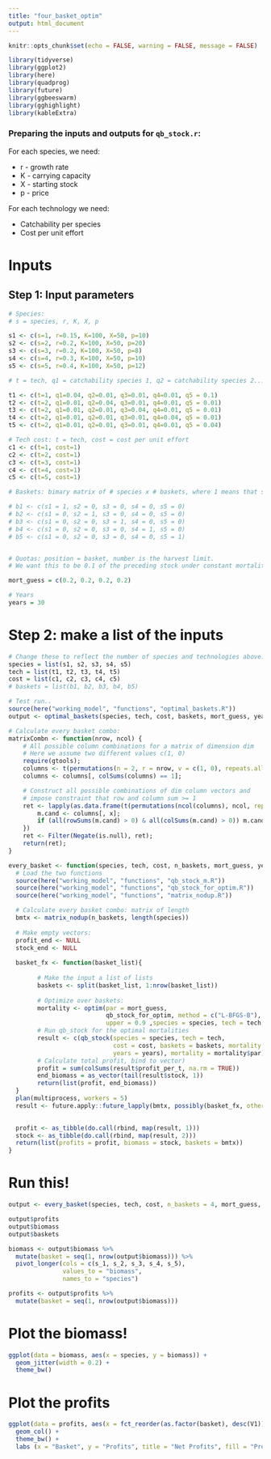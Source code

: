 ```yaml
---
title: "four_basket_optim"
output: html_document
---
```


```r
knitr::opts_chunk$set(echo = FALSE, warning = FALSE, message = FALSE)

library(tidyverse)
library(ggplot2)
library(here)
library(quadprog)
library(future)
library(ggbeeswarm)
library(gghighlight)
library(kableExtra)
```

### Preparing the inputs and outputs for `qb_stock.r`:

For each species, we need:

* r - growth rate
* K - carrying capacity
* X - starting stock
* p - price

For each technology we need:

* Catchability per species
* Cost per unit effort

# Inputs

## Step 1: Input parameters
```r
# Species:
# s = species, r, K, X, p

s1 <- c(s=1, r=0.15, K=100, X=50, p=10) 
s2 <- c(s=2, r=0.2, K=100, X=50, p=20)
s3 <- c(s=3, r=0.2, K=100, X=50, p=8)
s4 <- c(s=4, r=0.3, K=100, X=50, p=10)
s5 <- c(s=5, r=0.4, K=100, X=50, p=12)

# t = tech, q1 = catchability species 1, q2 = catchability species 2...

t1 <- c(t=1, q1=0.04, q2=0.01, q3=0.01, q4=0.01, q5 = 0.1)
t2 <- c(t=2, q1=0.01, q2=0.04, q3=0.01, q4=0.01, q5 = 0.01)
t3 <- c(t=2, q1=0.01, q2=0.01, q3=0.04, q4=0.01, q5 = 0.01)
t4 <- c(t=2, q1=0.01, q2=0.01, q3=0.01, q4=0.04, q5 = 0.01)
t5 <- c(t=2, q1=0.01, q2=0.01, q3=0.01, q4=0.01, q5 = 0.04)

# Tech cost: t = tech, cost = cost per unit effort
c1 <- c(t=1, cost=1)
c2 <- c(t=2, cost=1)
c3 <- c(t=3, cost=1)
c4 <- c(t=4, cost=1)
c5 <- c(t=5, cost=1)

# Baskets: bimary matrix of # species x # baskets, where 1 means that species is in that basket

# b1 <- c(s1 = 1, s2 = 0, s3 = 0, s4 = 0, s5 = 0)
# b2 <- c(s1 = 0, s2 = 1, s3 = 0, s4 = 0, s5 = 0)
# b3 <- c(s1 = 0, s2 = 0, s3 = 1, s4 = 0, s5 = 0)
# b4 <- c(s1 = 0, s2 = 0, s3 = 0, s4 = 1, s5 = 0)
# b5 <- c(s1 = 0, s2 = 0, s3 = 0, s4 = 0, s5 = 1)


# Quotas: position = basket, number is the harvest limit.
# We want this to be 0.1 of the preceding stock under constant mortality, so this will have to change to just input constant m.

mort_guess = c(0.2, 0.2, 0.2, 0.2)

# Years
years = 30
```

# Step 2: make a list of the inputs
```r
# Change these to reflect the number of species and technologies above:
species = list(s1, s2, s3, s4, s5)
tech = list(t1, t2, t3, t4, t5)
cost = list(c1, c2, c3, c4, c5)
# baskets = list(b1, b2, b3, b4, b5)
```




```r
# Test run..
source(here("working_model", "functions", "optimal_baskets.R"))
output <- optimal_baskets(species, tech, cost, baskets, mort_guess, years)

# Calculate every basket combo:
matrixCombn <- function(nrow, ncol) {
    # All possible column combinations for a matrix of dimension dim
    # Here we assume two different values c(1, 0)
    require(gtools);
    columns <- t(permutations(n = 2, r = nrow, v = c(1, 0), repeats.allowed = TRUE));
    columns <- columns[, colSums(columns) == 1];

    # Construct all possible combinations of dim column vectors and
    # impose constraint that row and column sum >= 1
    ret <- lapply(as.data.frame(t(permutations(ncol(columns), ncol, repeats.allowed = TRUE))), function(x) {
        m.cand <- columns[, x];
        if (all(rowSums(m.cand) > 0) & all(colSums(m.cand) > 0)) m.cand else NULL;
    })
    ret <- Filter(Negate(is.null), ret);
    return(ret);
}


```

```r
every_basket <- function(species, tech, cost, n_baskets, mort_guess, years){
  # Load the two functions
  source(here("working_model", "functions", "qb_stock_m.R"))
  source(here("working_model", "functions", "qb_stock_for_optim.R"))
  source(here("working_model", "functions", "matrix_nodup.R"))

  # Calculate every basket combo: matrix of length 
  bmtx <- matrix_nodup(n_baskets, length(species))
  
  # Make empty vectors:
  profit_end <- NULL
  stock_end <- NULL
  
  basket_fx <- function(basket_list){
    
        # Make the input a list of lists
        baskets <- split(basket_list, 1:nrow(basket_list))
        
        # Optimize over baskets:
        mortality <- optim(par = mort_guess, 
                           qb_stock_for_optim, method = c("L-BFGS-B"), lower = 0.1, 
                           upper = 0.9 ,species = species, tech = tech, cost = cost, baskets = baskets, years = years)
        # Run qb_stock for the optimal mortalities
        result <- c(qb_stock(species = species, tech = tech, 
                             cost = cost, baskets = baskets, mortality = mortality$par, 
                             years = years), mortality = mortality$par)
        # Calculate total profit, bind to vector)
        profit = sum(colSums(result$profit_per_t, na.rm = TRUE))
        end_biomass = as_vector(tail(result$stock, 1))
        return(list(profit, end_biomass))
  }
  plan(multiprocess, workers = 5)
  result <- future.apply::future_lapply(bmtx, possibly(basket_fx, otherwise = NA))

  
  profit <- as_tibble(do.call(rbind, map(result, 1)))
  stock <- as_tibble(do.call(rbind, map(result, 2)))
  return(list(profits = profit, biomass = stock, baskets = bmtx))
}
```

# Run this!
```r
output <- every_basket(species, tech, cost, n_baskets = 4, mort_guess, years)

output$profits
output$biomass
output$baskets

biomass <- output$biomass %>% 
  mutate(basket = seq(1, nrow(output$biomass))) %>% 
  pivot_longer(cols = c(s_1, s_2, s_3, s_4, s_5),
               values_to = "biomass",
               names_to = "species")

profits <- output$profits %>% 
  mutate(basket = seq(1, nrow(output$biomass)))
```

# Plot the biomass!

```r
ggplot(data = biomass, aes(x = species, y = biomass)) +
  geom_jitter(width = 0.2) +
  theme_bw()
```

# Plot the profits
```r
ggplot(data = profits, aes(x = fct_reorder(as.factor(basket), desc(V1)), y = V1, fill = V1)) +
  geom_col() +
  theme_bw() +
  labs (x = "Basket", y = "Profits", title = "Net Profits", fill = "Profits")
```